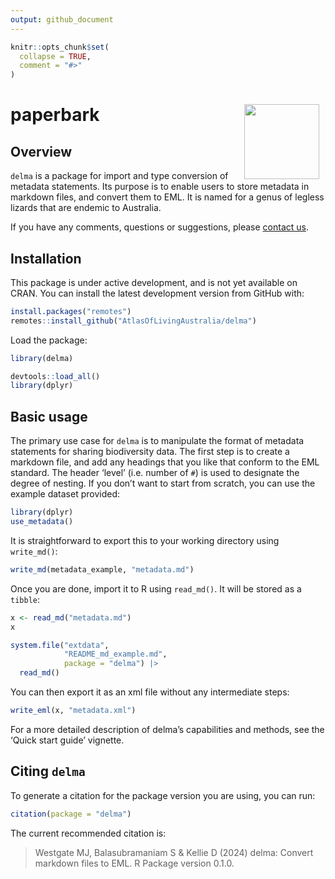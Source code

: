 ```yaml
---
output: github_document
---
```


<!-- README.md is generated from README.Rmd. Please edit that file -->

```r
knitr::opts_chunk$set(
  collapse = TRUE,
  comment = "#>"
)
```

# paperbark <img src="man/figures/logo.png" align="right" style="margin: 0px 10px 0px 10px;" alt="" width="120"/><br>

## Overview

`delma` is a package for import and type conversion of metadata statements. 
Its purpose is to enable users to store metadata in markdown files, and convert
them to EML. It is named for a genus of legless lizards that are endemic to 
Australia.

If you have any comments, questions or suggestions, please [contact us](mailto:support@ala.org.au).
 
## Installation
This package is under active development, and is not yet available on CRAN. You
can install the latest development version from GitHub with:

```r
install.packages("remotes")
remotes::install_github("AtlasOfLivingAustralia/delma")
```

Load the package:

```r
library(delma)
```

```r
devtools::load_all()
library(dplyr)
```

## Basic usage

The primary use case for `delma` is to manipulate the format of metadata 
statements for sharing biodiversity data. The first step is to create a markdown
file, and add any headings that you like that conform to the EML standard. The 
header 'level' (i.e. number of `#`) is used to designate the degree of nesting.
If you don't want to start from scratch, you can use the example dataset 
provided:

```r
library(dplyr)
use_metadata()
```

It is straightforward to export this to your working directory using `write_md()`:

```r
write_md(metadata_example, "metadata.md")
```

Once you are done, import it to R using `read_md()`. It will be stored as a 
`tibble`:

```r
x <- read_md("metadata.md")
x 
```


```r
system.file("extdata", 
            "README_md_example.md", 
            package = "delma") |>
  read_md()
```

You can then export it as an xml file without any intermediate steps:

```r
write_eml(x, "metadata.xml")
```

For a more detailed description of delma's capabilities and methods, see the 
'Quick start guide' vignette.

## Citing `delma`
To generate a citation for the package version you are using, you can run:

```r
citation(package = "delma")
```

The current recommended citation is:

> Westgate MJ, Balasubramaniam S & Kellie D (2024) delma: Convert markdown files
to EML. R Package version 0.1.0.

